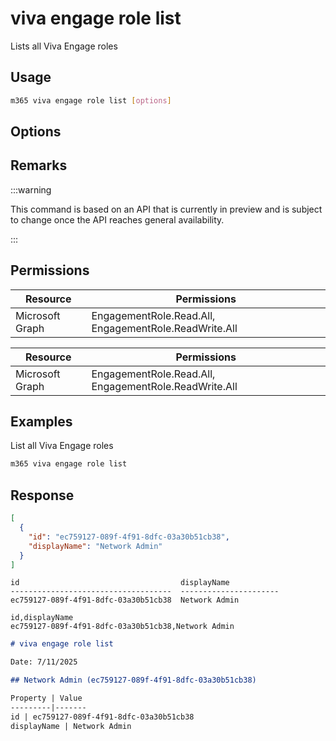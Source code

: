 
# viva engage role list

Lists all Viva Engage roles

## Usage

```sh
m365 viva engage role list [options]
```

## Options

<Global />

## Remarks

:::warning

This command is based on an API that is currently in preview and is subject to change once the API reaches general availability.

:::

## Permissions

<Tabs>
  <TabItem value="Delegated">

  | Resource        | Permissions                                           |
  |-----------------|-------------------------------------------------------|
  | Microsoft Graph | EngagementRole.Read.All, EngagementRole.ReadWrite.All |

  </TabItem>
  <TabItem value="Application">

  | Resource        | Permissions                                           |
  |-----------------|-------------------------------------------------------|
  | Microsoft Graph | EngagementRole.Read.All, EngagementRole.ReadWrite.All |

  </TabItem>
</Tabs>

## Examples
  
List all Viva Engage roles

```sh
m365 viva engage role list
```

## Response

<Tabs>
  <TabItem value="JSON">

  ```json
  [
    {
      "id": "ec759127-089f-4f91-8dfc-03a30b51cb38",
      "displayName": "Network Admin"
    }
  ]
  ```

  </TabItem>
  <TabItem value="Text">

  ```text
  id                                    displayName
  ------------------------------------  ----------------------
  ec759127-089f-4f91-8dfc-03a30b51cb38  Network Admin
  ```

  </TabItem>
  <TabItem value="CSV">

  ```csv
  id,displayName
  ec759127-089f-4f91-8dfc-03a30b51cb38,Network Admin
  ```

  </TabItem>
  <TabItem value="Markdown">

  ```md
  # viva engage role list

  Date: 7/11/2025

  ## Network Admin (ec759127-089f-4f91-8dfc-03a30b51cb38)

  Property | Value
  ---------|-------
  id | ec759127-089f-4f91-8dfc-03a30b51cb38
  displayName | Network Admin
  ```

  </TabItem>
</Tabs>
